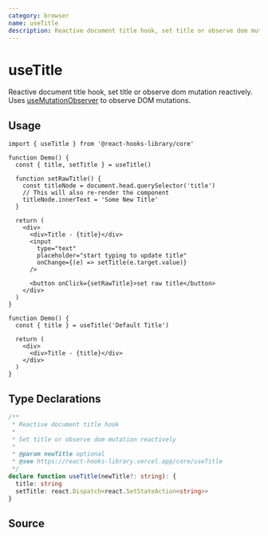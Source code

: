 ```yaml
---
category: browser
name: useTitle
description: Reactive document title hook, set title or observe dom mutation reactively
---
```



<Playground>
  <Demo />
</Playground>

# useTitle

Reactive document title hook, set title or observe dom mutation reactively.
Uses [useMutationObserver](/core/useMutationObserver) to observe DOM mutations.

## Usage

```tsx
import { useTitle } from '@react-hooks-library/core'

function Demo() {
  const { title, setTitle } = useTitle()

  function setRawTitle() {
    const titleNode = document.head.querySelector('title')
    // This will also re-render the component
    titleNode.innerText = 'Some New Title'
  }

  return (
    <div>
      <div>Title - {title}</div>
      <input
        type="text"
        placeholder="start typing to update title"
        onChange={(e) => setTitle(e.target.value)}
      />

      <button onClick={setRawTitle}>set raw title</button>
    </div>
  )
}
```

```tsx
function Demo() {
  const { title } = useTitle('Default Title')

  return (
    <div>
      <div>Title - {title}</div>
    </div>
  )
}
```

## Type Declarations

```typescript
/**
 * Reactive document title hook
 *
 * Set title or observe dom mutation reactively
 *
 * @param newTitle optional
 * @see https://react-hooks-library.vercel.app/core/useTitle
 */
declare function useTitle(newTitle?: string): {
  title: string
  setTitle: react.Dispatch<react.SetStateAction<string>>
}
```

## Source

<Source name="useTitle" pkg="core" />
